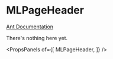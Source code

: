 
# MLPageHeader

[Ant Documentation](https://3x.ant.design/components/page-header)

There's nothing here yet.


<PropsPanels of={[
  MLPageHeader,
]} />
